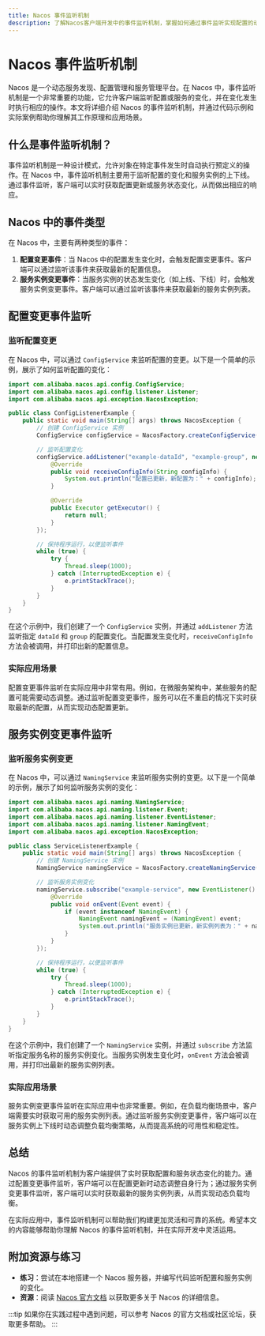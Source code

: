 ```yaml
---
title: Nacos 事件监听机制
description: 了解Nacos客户端开发中的事件监听机制，掌握如何通过事件监听实现配置的动态更新和服务状态的实时监控。
---
```


# Nacos 事件监听机制

Nacos 是一个动态服务发现、配置管理和服务管理平台。在 Nacos 中，事件监听机制是一个非常重要的功能，它允许客户端监听配置或服务的变化，并在变化发生时执行相应的操作。本文将详细介绍 Nacos 的事件监听机制，并通过代码示例和实际案例帮助你理解其工作原理和应用场景。

## 什么是事件监听机制？

事件监听机制是一种设计模式，允许对象在特定事件发生时自动执行预定义的操作。在 Nacos 中，事件监听机制主要用于监听配置的变化和服务实例的上下线。通过事件监听，客户端可以实时获取配置更新或服务状态变化，从而做出相应的响应。

## Nacos 中的事件类型

在 Nacos 中，主要有两种类型的事件：

1. **配置变更事件**：当 Nacos 中的配置发生变化时，会触发配置变更事件。客户端可以通过监听该事件来获取最新的配置信息。
2. **服务实例变更事件**：当服务实例的状态发生变化（如上线、下线）时，会触发服务实例变更事件。客户端可以通过监听该事件来获取最新的服务实例列表。

## 配置变更事件监听

### 监听配置变更

在 Nacos 中，可以通过 `ConfigService` 来监听配置的变更。以下是一个简单的示例，展示了如何监听配置的变化：

```java
import com.alibaba.nacos.api.config.ConfigService;
import com.alibaba.nacos.api.config.listener.Listener;
import com.alibaba.nacos.api.exception.NacosException;

public class ConfigListenerExample {
    public static void main(String[] args) throws NacosException {
        // 创建 ConfigService 实例
        ConfigService configService = NacosFactory.createConfigService("127.0.0.1:8848");

        // 监听配置变化
        configService.addListener("example-dataId", "example-group", new Listener() {
            @Override
            public void receiveConfigInfo(String configInfo) {
                System.out.println("配置已更新，新配置为：" + configInfo);
            }

            @Override
            public Executor getExecutor() {
                return null;
            }
        });

        // 保持程序运行，以便监听事件
        while (true) {
            try {
                Thread.sleep(1000);
            } catch (InterruptedException e) {
                e.printStackTrace();
            }
        }
    }
}
```

在这个示例中，我们创建了一个 `ConfigService` 实例，并通过 `addListener` 方法监听指定 `dataId` 和 `group` 的配置变化。当配置发生变化时，`receiveConfigInfo` 方法会被调用，并打印出新的配置信息。

### 实际应用场景

配置变更事件监听在实际应用中非常有用。例如，在微服务架构中，某些服务的配置可能需要动态调整。通过监听配置变更事件，服务可以在不重启的情况下实时获取最新的配置，从而实现动态配置更新。

## 服务实例变更事件监听

### 监听服务实例变更

在 Nacos 中，可以通过 `NamingService` 来监听服务实例的变更。以下是一个简单的示例，展示了如何监听服务实例的变化：

```java
import com.alibaba.nacos.api.naming.NamingService;
import com.alibaba.nacos.api.naming.listener.Event;
import com.alibaba.nacos.api.naming.listener.EventListener;
import com.alibaba.nacos.api.naming.listener.NamingEvent;
import com.alibaba.nacos.api.exception.NacosException;

public class ServiceListenerExample {
    public static void main(String[] args) throws NacosException {
        // 创建 NamingService 实例
        NamingService namingService = NacosFactory.createNamingService("127.0.0.1:8848");

        // 监听服务实例变化
        namingService.subscribe("example-service", new EventListener() {
            @Override
            public void onEvent(Event event) {
                if (event instanceof NamingEvent) {
                    NamingEvent namingEvent = (NamingEvent) event;
                    System.out.println("服务实例已更新，新实例列表为：" + namingEvent.getInstances());
                }
            }
        });

        // 保持程序运行，以便监听事件
        while (true) {
            try {
                Thread.sleep(1000);
            } catch (InterruptedException e) {
                e.printStackTrace();
            }
        }
    }
}
```

在这个示例中，我们创建了一个 `NamingService` 实例，并通过 `subscribe` 方法监听指定服务名称的服务实例变化。当服务实例发生变化时，`onEvent` 方法会被调用，并打印出最新的服务实例列表。

### 实际应用场景

服务实例变更事件监听在实际应用中也非常重要。例如，在负载均衡场景中，客户端需要实时获取可用的服务实例列表。通过监听服务实例变更事件，客户端可以在服务实例上下线时动态调整负载均衡策略，从而提高系统的可用性和稳定性。

## 总结

Nacos 的事件监听机制为客户端提供了实时获取配置和服务状态变化的能力。通过配置变更事件监听，客户端可以在配置更新时动态调整自身行为；通过服务实例变更事件监听，客户端可以实时获取最新的服务实例列表，从而实现动态负载均衡。

在实际应用中，事件监听机制可以帮助我们构建更加灵活和可靠的系统。希望本文的内容能够帮助你理解 Nacos 的事件监听机制，并在实际开发中灵活运用。

## 附加资源与练习

- **练习**：尝试在本地搭建一个 Nacos 服务器，并编写代码监听配置和服务实例的变化。
- **资源**：阅读 [Nacos 官方文档](https://nacos.io/zh-cn/docs/what-is-nacos.html) 以获取更多关于 Nacos 的详细信息。

:::tip
如果你在实践过程中遇到问题，可以参考 Nacos 的官方文档或社区论坛，获取更多帮助。
:::